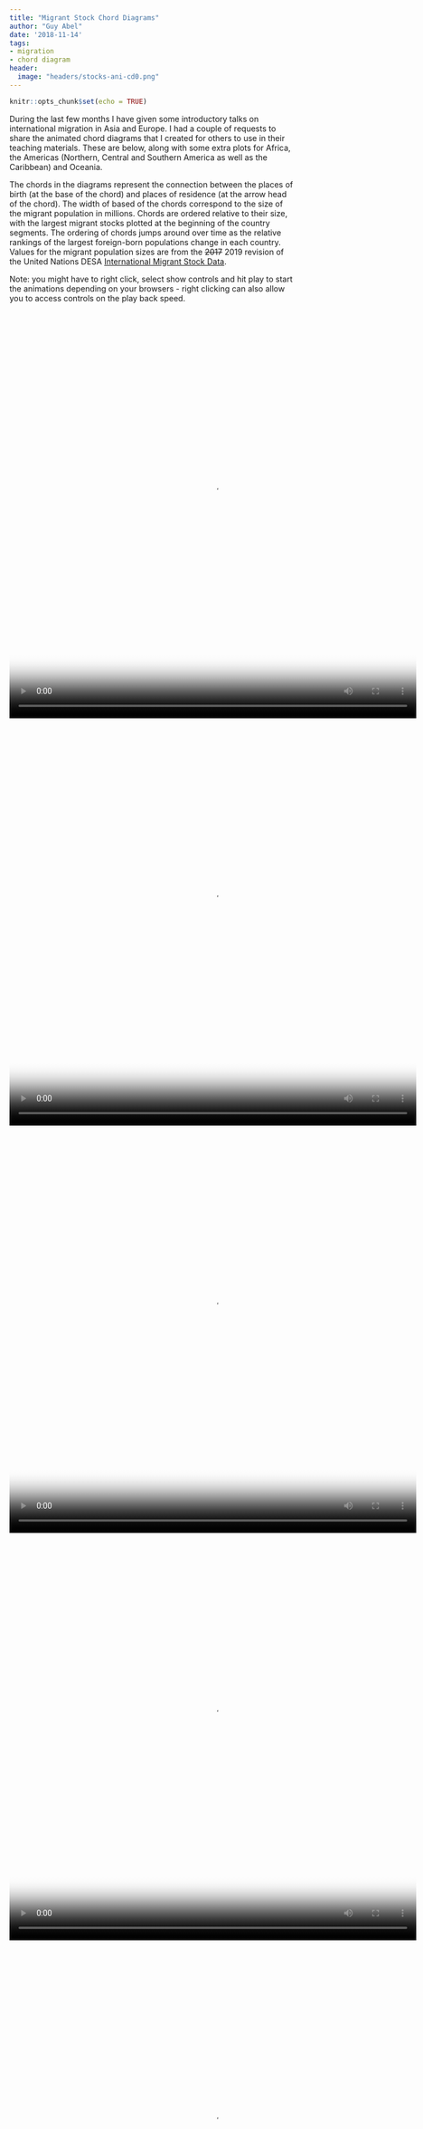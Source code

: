 ```yaml
---
title: "Migrant Stock Chord Diagrams"
author: "Guy Abel"
date: '2018-11-14'
tags:
- migration
- chord diagram
header:
  image: "headers/stocks-ani-cd0.png"
---
```


```r
knitr::opts_chunk$set(echo = TRUE)
```

During the last few months I have given some introductory talks on international migration in Asia and Europe. I had a couple of requests to share the animated chord diagrams that I created for others to use in their teaching materials. These are below, along with some extra plots for Africa, the Americas (Northern, Central and Southern America as well as the Caribbean) and Oceania.

The chords in the diagrams represent the connection between the places of birth (at the base of the chord) and places of residence (at the arrow head of the chord). The width of based of the chords correspond to the size of the migrant population in millions. Chords are ordered relative to their size, with the largest migrant stocks plotted at the beginning of the country segments. The ordering of chords jumps around over time as the relative rankings of the largest foreign-born populations change in each country. Values for the migrant population sizes are from the ~~2017~~ 2019 revision of the United Nations DESA [International Migrant Stock Data](https://www.un.org/en/development/desa/population/migration/data/estimates2/estimates19.asp). 

Note: you might have to right click, select show controls and hit play to start the animations depending on your browsers - right clicking can also allow you to access controls on the play back speed.

<!-- ![ ](/img/anigif_original-14120-1449691023-4-2.mp4) -->

<video loop="loop" width="720" height="720" poster="/img/ims-abel-asia.png" controls>
  <source src="/img/ims-abel-asia.mp4" type="video/mp4" />
</video>

<video loop="loop" width="720" height="720" poster="/img/ims-abel-europe.png" controls>
  <source src="/img/ims-abel-europe.mp4" type="video/mp4" />
</video>

<video loop="loop" width="720" height="720" poster="/img/ims-abel-africa.png" controls>
  <source src="/img/ims-abel-africa.mp4" type="video/mp4" />
</video>

<video loop="loop" width="720" height="720" poster="/img/ims-abel-america.png" controls>
  <source src="/img/ims-abel-america.mp4" type="video/mp4" />
</video>
  
<video loop="loop" width="720" height="720" poster="/img/ims-abel-oceania.png" controls>
  <source src="/img/ims-abel-oceania.mp4" type="video/mp4" />
</video>
  
<!-- ![ ](/img/abel-asia-ani10.gif) -->

<!-- ![ ](/img/abel-europe-ani10.gif) -->

<!-- ![ ](/img/abel-africa-ani10.gif) -->

<!-- ![ ](/img/abel-americas-ani10.gif) -->

The data in these plots represent migrant population totals, not period migration flows, hence the usual caveats associated with migrant stock data apply:

- Underlying migration flows might form different patterns as migrants might not be moving from their country of birth.
- Migrant populations can decrease from deaths as well as outward migration.

As in my previous post on [animated chord diagrams](http://guyabel.com/post/animated-directional-chord-diagrams/) I used the [`circlize`](https://cran.r-project.org/web/packages/circlize/index.html) package in R to produce each chord diagrams for each frame of the animation and [`tweenr`](https://cran.r-project.org/web/packages/tweenr/index.html) for the intermediate data. The country flags were added using the `circos.raster()` function in circlize. I used [`magick`](https://cran.r-project.org/web/packages/magick/index.html) to read in the multipage PDF file of plots over time and [`animation`](https://cran.r-project.org/web/packages/animation/index.html) to produce the MP4 file. I am begining to prefer MP4 files to GIF as the file size is smaller - so quicker loading, and most browsers display MP4 videos with controls.



